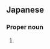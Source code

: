==Japanese==
{{ja-kanjitab|幸|枝}}

===Proper noun===
{{ja-pos|proper|さちえ}}

# {{given name|female|lang=ja|sort=さちえ}}